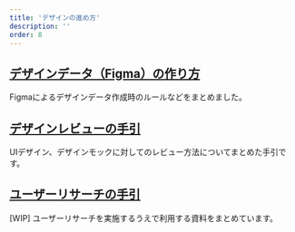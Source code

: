 ```yaml
---
title: 'デザインの進め方'
description: ''
order: 8
---
```


## [デザインデータ（Figma）の作り方](/products/design-process/design-guide)
Figmaによるデザインデータ作成時のルールなどをまとめました。

## [デザインレビューの手引](/products/design-process/review)
UIデザイン、デザインモックに対してのレビュー方法についてまとめた手引です。
<!-- textlint-disable -->
## [ユーザーリサーチの手引](/products/design-process/user-research)
[WIP] ユーザーリサーチを実施するうえで利用する資料をまとめています。
<!-- textlint-disable -->
